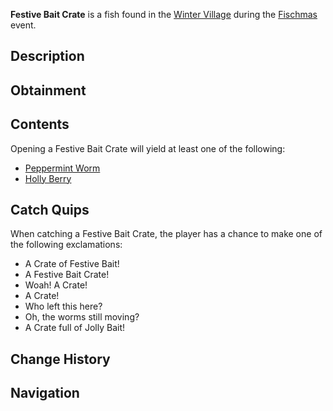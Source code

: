 {{FishInfobox
|image          = Festive Bait Crate.png
|rarity         = Limited
|event          = Fischmas
|sea            = First Sea
|location       = [[Fischmas]]
|sublocation    = 
|sources        = Fishing Rod
|radar_location = 
|xp             = 300
|weather        = 
|time           = 
|season         = 
|bait           = Magnet
|base_weight    = 8
|base_value     = 500
|weight_range   = 0
|base_chance    = 2.5
|base_resil     = 90
}}
'''Festive Bait Crate''' is a {{Rarity|Limited}} fish found in the [[Winter Village]] during the [[Fischmas]] event.

== Description ==
{{Description|A festive wooden crate with patterend fabric over top to preserve the bait inside. Seems like it fell off of santa's sleigh! Opening it might give you an array of jolly baits!|Bestiary Entry}}

== Obtainment ==
{{Description|Only can be caught during Fischmas24.|Bestiary Hint}}
{{Fish Availability|
Fischmas/Winter Village
|top_rods      = 
Magnet Rod\182351.23\182883.94;
Ethereal Prism Rod\34420.37\94739.47;
Leviathan's Fang Rod\33961.77\106263.68;
Seraphic Rod\32984.2\94302.04;
No-Life Rod\32144.69\93628.83;
Resourceful Rod\26620.35\76165.4;
Destiny Rod\28243.95\87912.22;
Lucky Rod\20045.79\72139.69;
Training Rod\12986.22\53861.46;
Rod Of The Forgotten Fang\30882.99\89240.28;
Challenger's Rod\29628.85\89258.83;
Rod Of The Depths\27831.56\81890.3;
Rod Of The Exalted One\27502.36\84722.99;
Zeus Rod\27012.31\83474.29;
Trident Rod\26679.84\88777.84;
Verdant Shear Rod\26592.86\84465.97;
Free Spirit Rod\26406.47\87868.2;
Blazebringer Rod\25735.5\80674.9;
Depthseeker Rod\24195.18\75092.69;
Avalanche Rod\21906.26\67777.09;
Volcanic Rod\21063.58\66016.96;
Steady Rod\7237.89\22121.14
|recommended   = Magnet Rod
}}

== Contents ==
Opening a Festive Bait Crate will yield at least one of the following:
* [[Bait#Peppermint Worm|Peppermint Worm]]
* [[Bait#Holly Berry|Holly Berry]]

== Catch Quips ==
When catching a Festive Bait Crate, the player has a chance to make one of the following exclamations:
* A Crate of Festive Bait!
* A Festive Bait Crate!
* Woah! A Crate!
* A Crate!
* Who left this here?
* Oh, the worms still moving?
* A Crate full of Jolly Bait!

== Change History ==
{{Change History|{{subst:Current Version}}}}

== Navigation ==
{{Fish Navbox|Fischmas}}